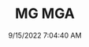 ---
width: 4000
height: 6000
title: MG MGA
description: 1984 Porsche 928 S4 shot in Austin, TX.
date: 9/15/2022 7:04:40 AM
cameraMake: Sony
cameraModel: ILCE-7M3
lens: 50mm F1.4 DG HSM | Art 018
settingsfStop: f/1.4
settingsISO: ISO 100
settingsShutter: 1/1600
settingsFocalLength: 50 mm
---